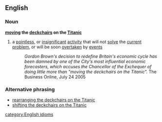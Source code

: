 ==English==
===Noun===
'''[[moving]] the [[deckchair]]s on the [[Titanic]]'''
# a [[pointless]], or [[insignificant]] [[activity]] that will not [[solve]] the [[current]] [[problem]], or will be soon [[overtaken]] by [[event]]s
#:''Gordon Brown's decision to redefine Britain's economic cycle has been damned by one of the City's most influential economic forecasters, which accuses the Chancellor of the Exchequer of doing little more than "moving the deckchairs on the Titanic".'' The Business Online, July 24 2005

===Alternative phrasing===
*[[rearranging the deckchairs on the Titanic]]
*[[shifting the deckchairs on the Titanic]]
[[category:English idioms]]